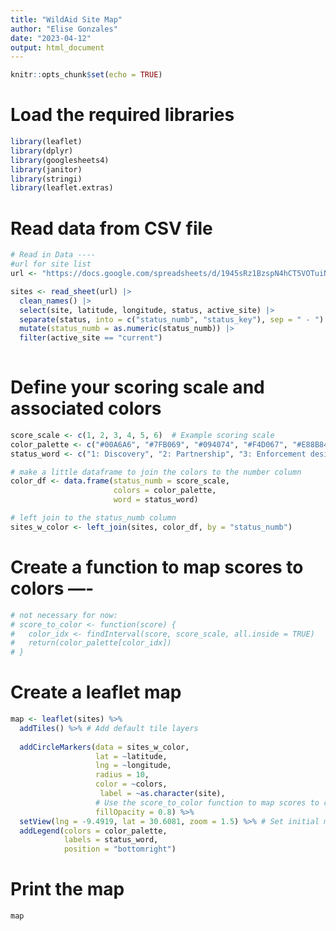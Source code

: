 ```yaml
---
title: "WildAid Site Map"
author: "Elise Gonzales"
date: "2023-04-12"
output: html_document
---
```


```r
knitr::opts_chunk$set(echo = TRUE)
```

# Load the required libraries
```r
library(leaflet)
library(dplyr)
library(googlesheets4)
library(janitor)
library(stringi)
library(leaflet.extras)
```

# Read data from CSV file
```r
# Read in Data ---- 
#url for site list 
url <- "https://docs.google.com/spreadsheets/d/1945sRz1BzspN4hCT5VOTuiNpwSSaWKxfoxZeozrn1_M/edit?usp=sharing"

sites <- read_sheet(url) |> 
  clean_names() |> 
  select(site, latitude, longitude, status, active_site) |> 
  separate(status, into = c("status_numb", "status_key"), sep = " - ") |> 
  mutate(status_numb = as.numeric(status_numb)) |> 
  filter(active_site == "current")
  
```

# Define your scoring scale and associated colors
```r
score_scale <- c(1, 2, 3, 4, 5, 6)  # Example scoring scale
color_palette <- c("#00A6A6", "#7FB069", "#094074", "#F4D067", "#E88B84", "#E17000")
status_word <- c("1: Discovery", "2: Partnership", "3: Enforcement design", "4: Implimentation", "5: Mentorship", "6: Regional Leadership")

# make a little dataframe to join the colors to the number column 
color_df <- data.frame(status_numb = score_scale, 
                       colors = color_palette, 
                       word = status_word)

# left join to the status_numb column 
sites_w_color <- left_join(sites, color_df, by = "status_numb")
```


# Create a function to map scores to colors ----
```r
# not necessary for now: 
# score_to_color <- function(score) {
#   color_idx <- findInterval(score, score_scale, all.inside = TRUE)
#   return(color_palette[color_idx])
# }
```


# Create a leaflet map
```r
map <- leaflet(sites) %>%
  addTiles() %>% # Add default tile layers
   
  addCircleMarkers(data = sites_w_color, 
                   lat = ~latitude, 
                   lng = ~longitude, 
                   radius = 10, 
                   color = ~colors,
                    label = ~as.character(site),
                   # Use the score_to_color function to map scores to colors,  Set label as site name
                   fillOpacity = 0.8) %>%
  setView(lng = -9.4919, lat = 30.6081, zoom = 1.5) %>% # Set initial map view
  addLegend(colors = color_palette,
            labels = status_word,
            position = "bottomright")
```
# Print the map
```r
map
```



